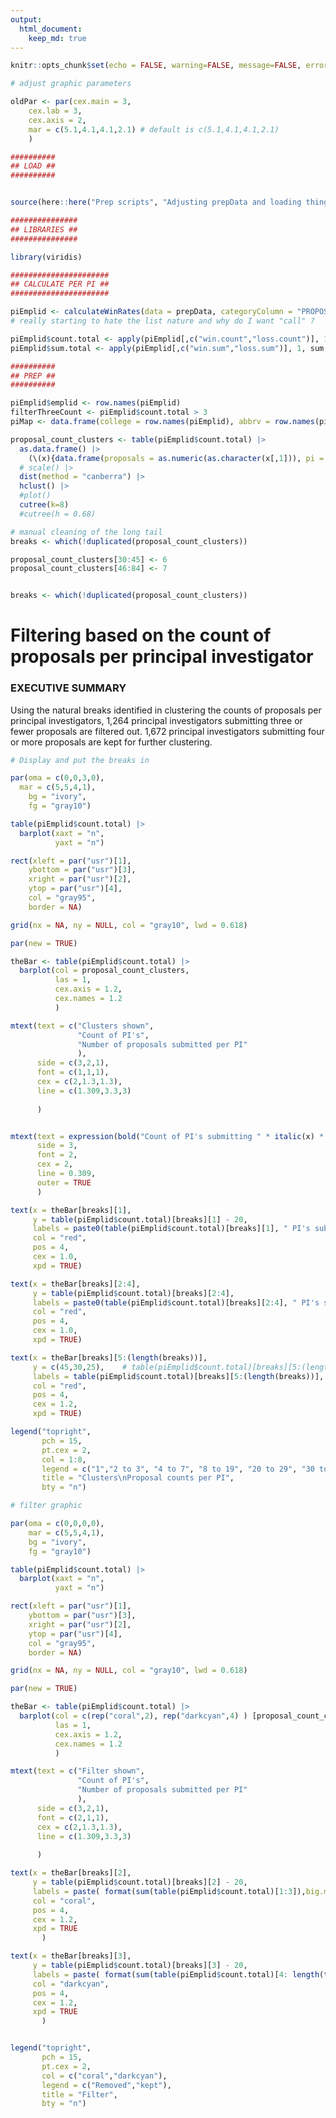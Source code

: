 ```yaml
---
output:
  html_document:
    keep_md: true
---
```



```r

knitr::opts_chunk$set(echo = FALSE, warning=FALSE, message=FALSE, error=FALSE, fig.height=7, fig.width=10)

# adjust graphic parameters

oldPar <- par(cex.main = 3,
    cex.lab = 3,
    cex.axis = 2,
    mar = c(5.1,4.1,4.1,2.1) # default is c(5.1,4.1,4.1,2.1)
    )

```




```r

##########
## LOAD ##
##########


source(here::here("Prep scripts", "Adjusting prepData and loading things.R"))

###############
## LIBRARIES ##
###############

library(viridis)

######################
## CALCULATE PER PI ##
######################

piEmplid <- calculateWinRates(data = prepData, categoryColumn = "PROPOSAL_PI_EMPLID", functionList = list(mean = mean, median = median)) |> (\(x){ x[[1]] })()
# really starting to hate the list nature and why do I want "call" ?

piEmplid$count.total <- apply(piEmplid[,c("win.count","loss.count")], 1, sum, na.rm = TRUE )
piEmplid$sum.total <- apply(piEmplid[,c("win.sum","loss.sum")], 1, sum, na.rm = TRUE )

##########
## PREP ##
##########

piEmplid$emplid <- row.names(piEmplid)
filterThreeCount <- piEmplid$count.total > 3
piMap <- data.frame(college = row.names(piEmplid), abbrv = row.names(piEmplid), color = NA, pch = 19, cex = 0.3 )


```





```r


proposal_count_clusters <- table(piEmplid$count.total) |>
  as.data.frame() |>
    (\(x){data.frame(proposals = as.numeric(as.character(x[,1])), pi = x[,2])  })() |>
  # scale() |>
  dist(method = "canberra") |>
  hclust() |>
  #plot() 
  cutree(k=8) 
  #cutree(h = 0.68)

# manual cleaning of the long tail
breaks <- which(!duplicated(proposal_count_clusters))

proposal_count_clusters[30:45] <- 6
proposal_count_clusters[46:84] <- 7


breaks <- which(!duplicated(proposal_count_clusters))

```

# Filtering based on the count of proposals per principal investigator

### EXECUTIVE SUMMARY

Using the natural breaks identified in clustering the counts of proposals per principal investigators, 1,264 principal investigators submitting three or fewer proposals are filtered out.  1,672 principal investigators submitting four or more proposals are kept for further clustering.

```r


# Display and put the breaks in

par(oma = c(0,0,3,0),
  mar = c(5,5,4,1),
    bg = "ivory",
    fg = "gray10")

table(piEmplid$count.total) |> 
  barplot(xaxt = "n",
          yaxt = "n")

rect(xleft = par("usr")[1], 
    ybottom = par("usr")[3], 
    xright = par("usr")[2], 
    ytop = par("usr")[4],
    col = "gray95", 
    border = NA)

grid(nx = NA, ny = NULL, col = "gray10", lwd = 0.618)

par(new = TRUE)

theBar <- table(piEmplid$count.total) |> 
  barplot(col = proposal_count_clusters,
          las = 1,
          cex.axis = 1.2,
          cex.names = 1.2
          )

mtext(text = c("Clusters shown", 
               "Count of PI's",
               "Number of proposals submitted per PI"
               ),
      side = c(3,2,1),
      font = c(1,1,1),
      cex = c(2,1.3,1.3),
      line = c(1.309,3.3,3)
      
      )


mtext(text = expression(bold("Count of PI's submitting " * italic(x) * " proposals")),
      side = 3,
      font = 2,
      cex = 2,
      line = 0.309,
      outer = TRUE
      )

text(x = theBar[breaks][1],
     y = table(piEmplid$count.total)[breaks][1] - 20,
     labels = paste0(table(piEmplid$count.total)[breaks][1], " PI's submitted ", breaks[1], " proposal."),
     col = "red",
     pos = 4,
     cex = 1.0,
     xpd = TRUE)

text(x = theBar[breaks][2:4],
     y = table(piEmplid$count.total)[breaks][2:4],
     labels = paste0(table(piEmplid$count.total)[breaks][2:4], " PI's submitted ", breaks[2:4], " proposals."),
     col = "red",
     pos = 4,
     cex = 1.0,
     xpd = TRUE)

text(x = theBar[breaks][5:(length(breaks))],
     y = c(45,30,25),    # table(piEmplid$count.total)[breaks][5:(length(breaks))],
     labels = table(piEmplid$count.total)[breaks][5:(length(breaks))],
     col = "red",
     pos = 4,
     cex = 1.2,
     xpd = TRUE)

legend("topright",
       pch = 15,
       pt.cex = 2,
       col = 1:8,
       legend = c("1","2 to 3", "4 to 7", "8 to 19", "20 to 29", "30 to ~45", ">46"),
       title = "Clusters\nProposal counts per PI",
       bty = "n")

```


```r

# filter graphic

par(oma = c(0,0,0,0),
    mar = c(5,5,4,1),
    bg = "ivory",
    fg = "gray10")

table(piEmplid$count.total) |> 
  barplot(xaxt = "n",
          yaxt = "n")

rect(xleft = par("usr")[1], 
    ybottom = par("usr")[3], 
    xright = par("usr")[2], 
    ytop = par("usr")[4],
    col = "gray95", 
    border = NA)

grid(nx = NA, ny = NULL, col = "gray10", lwd = 0.618)

par(new = TRUE)

theBar <- table(piEmplid$count.total) |> 
  barplot(col = c(rep("coral",2), rep("darkcyan",4) ) [proposal_count_clusters],
          las = 1,
          cex.axis = 1.2,
          cex.names = 1.2
          )

mtext(text = c("Filter shown",
               "Count of PI's",
               "Number of proposals submitted per PI"
               ),
      side = c(3,2,1),
      font = c(2,1,1),
      cex = c(2,1.3,1.3),
      line = c(1.309,3.3,3)
      
      )

text(x = theBar[breaks][2], 
     y = table(piEmplid$count.total)[breaks][2] - 20,
     labels = paste( format(sum(table(piEmplid$count.total)[1:3]),big.mark = ","), "PIs submitting three or fewer proposals are removed"),
     col = "coral",
     pos = 4,
     cex = 1.2,
     xpd = TRUE  
       )

text(x = theBar[breaks][3], 
     y = table(piEmplid$count.total)[breaks][3] - 20,
     labels = paste( format(sum(table(piEmplid$count.total)[4: length(table(piEmplid$count.total))]),big.mark = ",") , "PIs submitting four or more proposals are kept"),
     col = "darkcyan",
     pos = 4,
     cex = 1.2,
     xpd = TRUE  
       )


legend("topright",
       pch = 15,
       pt.cex = 2,
       col = c("coral","darkcyan"),
       legend = c("Removed","kept"),
       title = "Filter",
       bty = "n")



```

